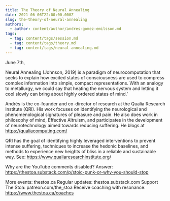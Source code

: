 ```yaml
---
title: The Theory of Neural Annealing
date: 2021-06-06T22:00:00.000Z
slug: the-theory-of-neural-annealing
authors:
  - author: content/author/andres-gomez-emilsson.md
tags:
  - tag: content/tags/session.md
  - tag: content/tags/theory.md
  - tag: content/tags/neural-annealing.md
---
```


June 7th,

Neural Annealing (Johnson, 2019) is a paradigm of neurocomputation that seeks to explain how excited states of consciousness are used to compress complex information into simple, compact representations. With an analogy to metallurgy, we could say that heating the nervous system and letting it cool slowly can bring about highly ordered states of mind.’

Andrés is the co-founder and co-director of research at the Qualia Research Institute (QRI). His work focuses on identifying the neurological and phenomenological signatures of pleasure and pain. He also does work in philosophy of mind, Effective Altruism, and participates in the development of neurotechnology aimed towards reducing suffering. He blogs at https://qualiacomputing.com/

QRI has the goal of identifying highly leveraged interventions to prevent intense suffering, techniques to increase the hedonic baselines, and methods to experience new heights of bliss in a reliable and sustainable way. See: https://www.qualiaresearchinstitute.org/

Why are the YouTube comments disabled? Answer: https://thestoa.substack.com/p/stoic-punk-or-why-you-should-stop

More events: thestoa.ca
Regular updates: thestoa.substack.com
Support The Stoa: patreon.com/the_stoa
Receive coaching with resonance: https://www.thestoa.ca/coaches
